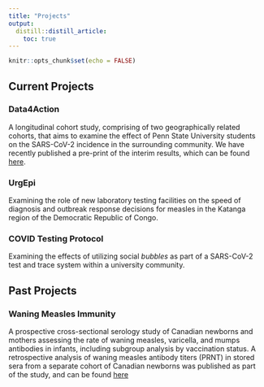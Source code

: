```yaml
---
title: "Projects"
output:
  distill::distill_article:
    toc: true
---
```


```r
knitr::opts_chunk$set(echo = FALSE)
```

<link rel="stylesheet" href="academicons/css/academicons.min.css"/>

## Current Projects
### Data4Action <a href="https://www.github.com/arnold-c/D4A-COVID"> <i class="fab fa-github"></i></a>

A longitudinal cohort study, comprising of two geographically related cohorts, 
that aims to examine the effect of Penn State University students on the 
SARS-CoV-2 incidence in the surrounding community. We have recently published a
pre-print of the interim results, which can be found 
[here](https://doi.org/10.1101/2021.02.17.21251942).

### UrgEpi <a href="https://www.github.com/arnold-c/drc-urgepi"> <i class="fab fa-github"></i></a>

Examining the role of new laboratory testing facilities on the speed of diagnosis
and outbreak response decisions for measles in the Katanga region of the 
Democratic Republic of Congo.

### COVID Testing Protocol <a href="https://www.github.com/arnold-c/testing-protocol"> <i class="fab fa-github"></i></a>

Examining the effects of utilizing social *bubbles* as part of a SARS-CoV-2
test and trace system within a university community.

## Past Projects
### Waning Measles Immunity

A prospective cross-sectional serology study of Canadian newborns and mothers
assessing the rate of waning measles, varicella, and mumps antibodies in infants, 
including subgroup analysis by vaccination status. A retrospective analysis of 
waning measles antibody titers (PRNT) in stored sera from a separate cohort of 
Canadian newborns was published as part of the study, and can be found 
[here](https://doi.org/10.1542/peds.2019-0630)